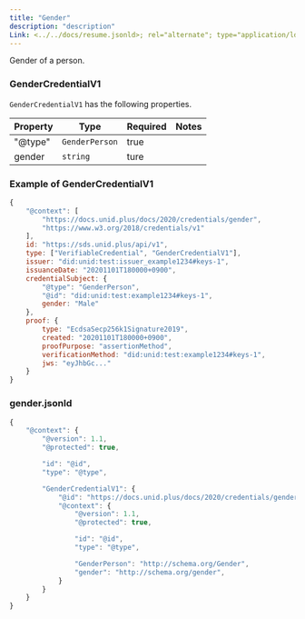 ```yaml
---
title: "Gender"
description: "description"
Link: <../../docs/resume.jsonld>; rel="alternate"; type="application/ld+json"
---
```


Gender of a person.

### GenderCredentialV1

`GenderCredentialV1` has the following properties.

| Property | Type | Required | Notes |
| ---- | ---- | ---- | ---- |
| "@type" | `GenderPerson` | true ||
| gender | `string` | ture ||

### Example of GenderCredentialV1

```js
{
    "@context": [
        "https://docs.unid.plus/docs/2020/credentials/gender",
        "https://www.w3.org/2018/credentials/v1"
    ],
    id: "https://sds.unid.plus/api/v1",
    type: ["VerifiableCredential", "GenderCredentialV1"],
    issuer: "did:unid:test:issuer_example1234#keys-1",
    issuanceDate: "20201101T180000+0900",
    credentialSubject: {
        "@type": "GenderPerson",
        "@id": "did:unid:test:example1234#keys-1",
        gender: "Male"
    },
    proof: {
        type: "EcdsaSecp256k1Signature2019",
        created: "20201101T180000+0900",
        proofPurpose: "assertionMethod",
        verificationMethod: "did:unid:test:example1234#keys-1",
        jws: "eyJhbGc..."
    }
}
```

### gender.jsonld

```js
{
    "@context": {
        "@version": 1.1,
        "@protected": true,

        "id": "@id",
        "type": "@type",

        "GenderCredentialV1": {
            "@id": "https://docs.unid.plus/docs/2020/credentials/gender#GenderCredentialV1",
            "@context": {
                "@version": 1.1,
                "@protected": true,

                "id": "@id",
                "type": "@type",

                "GenderPerson": "http://schema.org/Gender",
                "gender": "http://schema.org/gender",
            }
        }
    }
}
```
